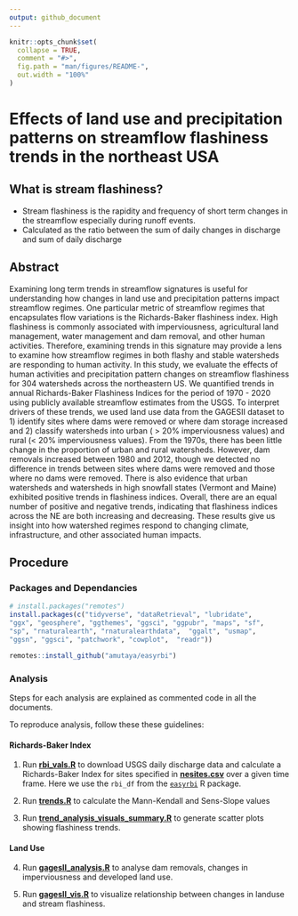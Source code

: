 ```yaml
---
output: github_document
---
```



```r
knitr::opts_chunk$set(
  collapse = TRUE,
  comment = "#>",
  fig.path = "man/figures/README-",
  out.width = "100%"
)
```


# Effects of land use and precipitation patterns on streamflow flashiness trends in the northeast USA


## What is stream flashiness?

- Stream flashiness is the rapidity and frequency of short term changes in the streamflow especially during runoff events. 
- Calculated as the ratio between the sum of daily changes in discharge and sum of daily discharge


## Abstract 
Examining long term trends in streamflow signatures is useful for understanding how changes in land use and precipitation patterns impact streamflow regimes. One particular metric of streamflow regimes that encapsulates flow variations is the Richards-Baker flashiness index. High flashiness is commonly associated with imperviousness, agricultural land management, water management and dam removal, and other human activities. Therefore, examining trends in this signature may provide a lens to examine how streamflow regimes in both flashy and stable watersheds are responding to human activity. In this study, we evaluate the effects of human activities and precipitation pattern changes on streamflow flashiness for 304 watersheds across the northeastern US. We quantified trends in annual Richards-Baker Flashiness Indices for the period of 1970 - 2020 using publicly available streamflow estimates from the USGS. To interpret drivers of these trends, we used land use data from the GAGESII dataset to 1) identify sites where dams were removed or where dam storage increased and 2) classify watersheds into urban ( > 20% imperviousness values) and rural (< 20% imperviousness values). From the 1970s, there has been little change in the proportion of urban and rural watersheds. However, dam removals increased between 1980 and 2012, though we detected no difference in trends between sites where dams were removed and those where no dams were removed. There is also evidence that urban watersheds and watersheds in high snowfall states (Vermont and Maine) exhibited positive trends in flashiness indices. Overall, there are an equal number of positive and negative trends, indicating that flashiness indices across the NE are both increasing and decreasing. These results give us insight into how watershed regimes respond to changing climate, infrastructure, and other associated human impacts.


## Procedure

### Packages and Dependancies
```r
# install.packages("remotes") 
install.packages(c("tidyverse", "dataRetrieval", "lubridate", 
"ggx", "geosphere", "ggthemes", "ggsci", "ggpubr", "maps", "sf",
"sp", "rnaturalearth", "rnaturalearthdata",  "ggalt", "usmap",
"ggsn", "ggsci", "patchwork", "cowplot",  "readr"))

remotes::install_github("amutaya/easyrbi")
```

### Analysis
Steps for each analysis are explained as commented code in all the documents.

To reproduce analysis, follow these these guidelines:

#### Richards-Baker Index
1) Run [**rbi_vals.R**](https://github.com/wndlovu/Stream-Flashiness-Index/blob/main/code/rbi_Values_Code/rbi_vals.R) to download USGS daily discharge data and calculate a Richards-Baker Index for sites specified in [**nesites.csv**](https://github.com/wndlovu/Stream-Flashiness-Index/blob/main/data/nesites.csv) over a given time frame. Here we use the `rbi_df`  from the [`easyrbi`](https://github.com/amutaya/easyrbi) R package.

2) Run [**trends.R**](https://github.com/wndlovu/Stream-Flashiness-Index/blob/main/code/Trend_Analysis_Code/trends.R) to calculate the Mann-Kendall and Sens-Slope values 

3) Run [**trend_analysis_visuals_summary.R**](https://github.com/wndlovu/Stream-Flashiness-Index/blob/main/code/Trend_Analysis_Code/trend_analysis_visuals_summary.R) to generate scatter plots showing flashiness trends.

#### Land Use
4) Run [**gagesII_analysis.R**](https://github.com/wndlovu/Stream-Flashiness-Index/blob/main/code/U_S_GeologicalS/gagesII_analysis.R) to analyse dam removals, changes in imperviousness and developed land use.

5) Run [**gagesII_vis.R**](https://github.com/wndlovu/Stream-Flashiness-Index/blob/main/code/U_S_GeologicalS/gagesII_vis.R) to visualize relationship between changes in landuse and stream flashiness.



